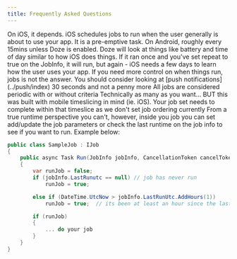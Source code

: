 ```yaml
---
title: Frequently Asked Questions
---
```



<Expander header="How often will my jobs run?">
On iOS, it depends.  iOS schedules jobs to run when the user generally is about to use your app.  It is a pre-emptive task.  On Android, roughly every 15mins unless Doze is enabled.  Doze will look at things like battery and time of day similar to how iOS does things.
</Expander>

<Expander header="My iOS job isn't repeating">
If it ran once and you've set repeat to true on the JobInfo, it will run, but again - iOS needs a few days to learn how the user uses your app.  If you need more control on when things run, jobs is not the answer.  You should consider looking at [push notifications](../push/index)
</Expander>

<Expander header="How long does the background sync let me have on iOS">
30 seconds and not a penny more
</Expander>

<Expander header="How do I schedule periodic jobs?">
All jobs are considered periodic with or without criteria
</Expander>

<Expander header="How many jobs can I run?">
Technically as many as you want... BUT this was built with mobile timeslicing in mind (ie. iOS).  Your job set needs to complete within that timeslice as we don't set job ordering currently
</Expander>

<Expander header="Why can't I set the next runtime">
From a true runtime perspective you can't, however, inside you job you can set add/update the job parameters or check the last runtime on the job info to see if you want to run.  Example below:

```csharp
public class SampleJob : IJob
{
    public async Task Run(JobInfo jobInfo, CancellationToken cancelToken)
    {
        var runJob = false;
        if (jobInfo.LastRunutc == null) // job has never run
            runJob = true;

        else if (DateTime.UtcNow > jobInfo.LastRunUtc.AddHours(1))
            runJob = true;  // its been at least an hour since the last run

        if (runJob)
        {
            ... do your job
        }
    }
}
```
</Expander>